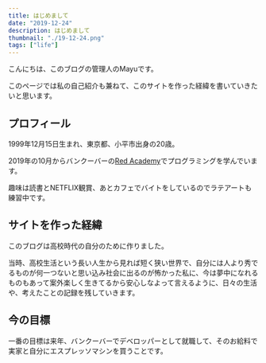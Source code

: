 ```yaml
---
title: はじめまして
date: "2019-12-24"
description: はじめまして
thumbnail: "./19-12-24.png"
tags: ["life"]
---
```


こんにちは、このブログの管理人のMayuです。

このページでは私の自己紹介も兼ねて、このサイトを作った経緯を書いていきたいと思います。

## プロフィール

1999年12月15日生まれ、東京都、小平市出身の20歳。

2019年の10月からバンクーバーの[Red Academy](https://redacademy.com/campus/vancouver/)でプログラミングを学んでいます。

趣味は読書とNETFLIX観賞、あとカフェでバイトをしているのでラテアートも練習中です。

## サイトを作った経緯

このブログは高校時代の自分のために作りました。

当時、高校生活という長い人生から見れば短く狭い世界で、自分には人より秀でるものが何一つないと思い込み社会に出るのが怖かった私に、今は夢中になれるものもあって案外楽しく生きてるから安心しなよって言えるように、日々の生活や、考えたことの記録を残していきます。

## 今の目標

一番の目標は来年、バンクーバーでデベロッパーとして就職して、そのお給料で実家と自分にエスプレッソマシンを買うことです。



